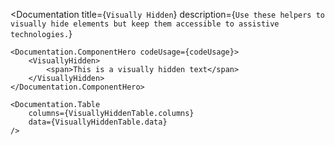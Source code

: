 

<Documentation 
    title={`Visually Hidden`} 
    description={`
        Use these helpers to visually hide elements but keep them accessible to assistive technologies.
    `}
>
    <Documentation.ComponentHero codeUsage={codeUsage}>
        <VisuallyHidden>
            <span>This is a visually hidden text</span>
        </VisuallyHidden>
    </Documentation.ComponentHero>

    <Documentation.Table 
        columns={VisuallyHiddenTable.columns} 
        data={VisuallyHiddenTable.data} 
    />
</Documentation>